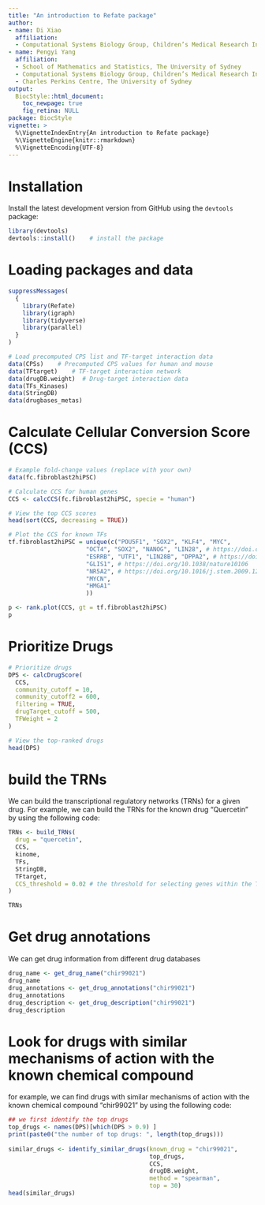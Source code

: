 ```yaml
---
title: "An introduction to Refate package"
author:
- name: Di Xiao
  affiliation:
  - Computational Systems Biology Group, Children’s Medical Research Institute, Faculty of Medicine and Health, The University of Sydney
- name: Pengyi Yang
  affiliation:
  - School of Mathematics and Statistics, The University of Sydney
  - Computational Systems Biology Group, Children’s Medical Research Institute, Faculty of Medicine and Health, The University of Sydney
  - Charles Perkins Centre, The University of Sydney
output:
  BiocStyle::html_document:
    toc_newpage: true
    fig_retina: NULL
package: BiocStyle
vignette: >
  %\VignetteIndexEntry{An introduction to Refate package}
  %\VignetteEngine{knitr::rmarkdown}
  %\VignetteEncoding{UTF-8}
---
```


# Installation

Install the latest development version from GitHub using the `devtools` package:

```r
library(devtools)
devtools::install()    # install the package
```

# Loading packages and data
```r
suppressMessages(
  {
    library(Refate)
    library(igraph)
    library(tidyverse)
    library(parallel)
  }
)

# Load precomputed CPS list and TF-target interaction data
data(CPSs)    # Precomputed CPS values for human and mouse
data(TFtarget)    # TF-target interaction network
data(drugDB.weight)  # Drug-target interaction data
data(TFs_Kinases)
data(StringDB)
data(drugbases_metas)
```

# Calculate Cellular Conversion Score (CCS)
```r
# Example fold-change values (replace with your own)
data(fc.fibroblast2hiPSC)

# Calculate CCS for human genes
CCS <- calcCCS(fc.fibroblast2hiPSC, specie = "human")

# View the top CCS scores
head(sort(CCS, decreasing = TRUE))

# Plot the CCS for known TFs
tf.fibroblast2hiPSC = unique(c("POU5F1", "SOX2", "KLF4", "MYC", 
                      "OCT4", "SOX2", "NANOG", "LIN28", # https://doi.org/10.1126/science.1151526
                      "ESRRB", "UTF1", "LIN28B", "DPPA2", # https://doi.org/10.1016/j.cell.2012.08.023
                      "GLIS1", # https://doi.org/10.1038/nature10106
                      "NR5A2", # https://doi.org/10.1016/j.stem.2009.12.009
                      "MYCN",
                      "HMGA1"
                      ))

p <- rank.plot(CCS, gt = tf.fibroblast2hiPSC)
p
```

# Prioritize Drugs
```r

# Prioritize drugs
DPS <- calcDrugScore(
  CCS,
  community_cutoff = 10,
  community_cutoff2 = 600,
  filtering = TRUE,
  drugTarget_cutoff = 500,
  TFWeight = 2
)

# View the top-ranked drugs
head(DPS)

```


# build the TRNs
We can build the transcriptional regulatory networks (TRNs) for a given drug. For example, we can build the TRNs for the known drug "Quercetin" by using the following code:

```r
TRNs <- build_TRNs(
  drug = "quercetin", 
  CCS, 
  kinome, 
  TFs, 
  StringDB, 
  TFtarget, 
  CCS_threshold = 0.02 # the threshold for selecting genes within the TRN
)

TRNs

```

# Get drug annotations
We can get drug information from different drug databases

```r
drug_name <- get_drug_name("chir99021")
drug_name 
drug_annotations <- get_drug_annotations("chir99021")
drug_annotations
drug_description <- get_drug_description("chir99021")
drug_description
```

# Look for drugs with similar mechanisms of action with the known chemical compound
for example, we can find drugs with similar mechanisms of action with the known chemical compound "chir99021" by using the following code:

```r
## we first identify the top drugs
top_drugs <- names(DPS)[which(DPS > 0.9) ]
print(paste0("the number of top drugs: ", length(top_drugs)))
  
similar_drugs <- identify_similar_drugs(known_drug = "chir99021",
                                        top_drugs,
                                        CCS,
                                        drugDB.weight,
                                        method = "spearman",
                                        top = 30)
head(similar_drugs)
```


